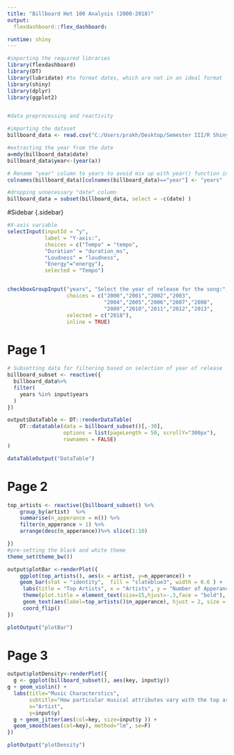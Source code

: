 ```yaml
---
title: "Billboard Hot 100 Analysis (2000-2018)"
output: 
  flexdashboard::flex_dashboard:

runtime: shiny
---
```


```r
#importing the required libraries
library(flexdashboard)
library(DT)
library(lubridate) #to format dates, which are not in an ideal format
library(shiny)
library(dplyr)
library(ggplot2)


#data preprocessing and reactivity

#importing the dataset
billboard_data <- read.csv("C:/Users/prakh/Desktop/Semester III/R Shiny/Homework 2/billboard.csv")

#extracting the year from the date
a=mdy(billboard_data$date)
billboard_data$year<-(year(a))

# Rename "year" column to years to avoid mix up with year() function in lubridate
colnames(billboard_data)[colnames(billboard_data)=="year"] <- "years"

#dropping unnecessary "date" column
billboard_data = subset(billboard_data, select = -c(date) )

```



#Sidebar {.sidebar}

```r

#X-axis variable
selectInput(inputId = "y", 
            label = "Y-axis:",
            choices = c("Tempo" = "tempo", 
            "Duration" = "duration_ms",
            "Loudness" = "loudness",
            "Energy"="energy"),
            selected = "Tempo")


checkboxGroupInput("years", "Select the year of release for the song:", 
                   choices = c("2000","2001","2002","2003",
                               "2004","2005","2006","2007","2008",
                               "2009","2010","2011","2012","2013",                                                         "2014","2015","2016","2017","2018"),
                   selected = c("2018"), 
                   inline = TRUE)


```


Page 1
=====================================


```r

# Subsetting data for filtering based on selection of year of release
billboard_subset <- reactive({
  billboard_data%>%
  filter(
    years %in% input$years
  )
})

output$DataTable <- DT::renderDataTable(
    DT::datatable(data = billboard_subset()[,-30], 
                  options = list(pageLength = 50, scrollY="300px"), 
                  rownames = FALSE)
)
```


```r
dataTableOutput("DataTable")
```

Page 2
=====================================


```r
top_artists <- reactive({billboard_subset() %>%
    group_by(artist)  %>%
    summarise(n_apperance = n()) %>%
    filter(n_apperance > 1) %>%
    arrange(desc(n_apperance))%>% slice(1:10)

})
#pre-setting the black and white theme
theme_set(theme_bw())

output$plotBar <-renderPlot({
    ggplot(top_artists(), aes(x = artist, y=n_apperance)) +
    geom_bar(stat = "identity",  fill = "slateblue3", width = 0.6 ) +
     labs(title = "Top Artists", x = "Artists", y = "Number of Apperance on the Top 100") +
     theme(plot.title = element_text(size=15,hjust=-.3,face = "bold"), axis.title =   element_text(size=12)) +
     geom_text(aes(label=top_artists()$n_apperance), hjust = 2, size = 3, color = 'white') +
     coord_flip()
})
```


```r
plotOutput("plotBar")
```

Page 3
=====================================

```r

output$plotDensity<-renderPlot({
  g <- ggplot(billboard_subset(), aes(key, input$y))
g + geom_violin() + 
  labs(title="Music Characterstics", 
       subtitle="How particular musical attributes vary with the top artists?",
       x="Artist",
       y=input$y)
  g + geom_jitter(aes(col=key, size=input$y )) + 
  geom_smooth(aes(col=key), method="lm", se=F)
})
```


```r

plotOutput("plotDensity")

```
